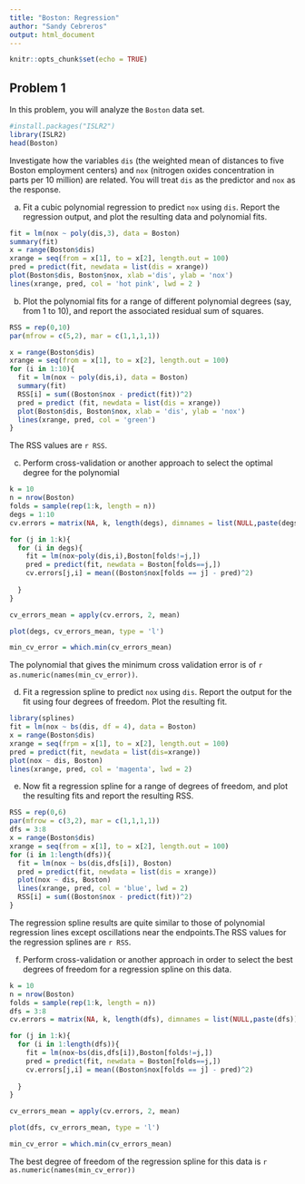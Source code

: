 ```yaml
---
title: "Boston: Regression"
author: "Sandy Cebreros"
output: html_document
---
```


```r
knitr::opts_chunk$set(echo = TRUE)
```


## Problem 1
In this problem, you will analyze the `Boston` data set. 

```r
#install.packages("ISLR2")
library(ISLR2)
head(Boston)
```

Investigate how the variables `dis` (the weighted mean of distances to five Boston employment centers) and `nox` (nitrogen oxides concentration in parts per 10 million) are related. You will treat `dis` as the predictor and `nox` as the response. 

(a) Fit a cubic polynomial regression to predict `nox` using `dis`. Report the regression output, and plot the resulting data and polynomial fits.

```r
fit = lm(nox ~ poly(dis,3), data = Boston)
summary(fit)
x = range(Boston$dis)
xrange = seq(from = x[1], to = x[2], length.out = 100)
pred = predict(fit, newdata = list(dis = xrange))
plot(Boston$dis, Boston$nox, xlab ='dis', ylab = 'nox')
lines(xrange, pred, col = 'hot pink', lwd = 2 )
```

(b) Plot the polynomial fits for a range of different polynomial degrees (say, from 1 to 10), and report the associated residual sum of squares.

```r
RSS = rep(0,10)
par(mfrow = c(5,2), mar = c(1,1,1,1))

x = range(Boston$dis)
xrange = seq(from = x[1], to = x[2], length.out = 100)
for (i in 1:10){
  fit = lm(nox ~ poly(dis,i), data = Boston)
  summary(fit)
  RSS[i] = sum((Boston$nox - predict(fit))^2)
  pred = predict (fit, newdata = list(dis = xrange))
  plot(Boston$dis, Boston$nox, xlab = 'dis', ylab = 'nox')
  lines(xrange, pred, col = 'green')
}

```

The RSS values are `r RSS`.

(c) Perform cross-validation or another approach to select the optimal degree for the polynomial

```r
k = 10
n = nrow(Boston)
folds = sample(rep(1:k, length = n))
degs = 1:10
cv.errors = matrix(NA, k, length(degs), dimnames = list(NULL,paste(degs)))

for (j in 1:k){
  for (i in degs){
    fit = lm(nox~poly(dis,i),Boston[folds!=j,])
    pred = predict(fit, newdata = Boston[folds==j,])
    cv.errors[j,i] = mean((Boston$nox[folds == j] - pred)^2)
    
  }
}

cv_errors_mean = apply(cv.errors, 2, mean)

plot(degs, cv_errors_mean, type = 'l')

min_cv_error = which.min(cv_errors_mean)

```

The polynomial that gives the minimum cross validation error is of `r as.numeric(names(min_cv_error))`.

(d) Fit a regression spline to predict `nox` using `dis`. Report the output for the fit using four degrees of freedom. Plot the resulting fit.

```r
library(splines)
fit = lm(nox ~ bs(dis, df = 4), data = Boston)
x = range(Boston$dis)
xrange = seq(frpm = x[1], to = x[2], length.out = 100)
pred = predict(fit, newdata = list(dis=xrange))
plot(nox ~ dis, Boston)
lines(xrange, pred, col = 'magenta', lwd = 2)

```

(e) Now fit a regression spline for a range of degrees of freedom, and plot the resulting fits and report the resulting RSS. 

```r
RSS = rep(0,6)
par(mfrow = c(3,2), mar = c(1,1,1,1))
dfs = 3:8
x = range(Boston$dis)
xrange = seq(from = x[1], to = x[2], length.out = 100)
for (i in 1:length(dfs)){
  fit = lm(nox ~ bs(dis,dfs[i]), Boston)
  pred = predict(fit, newdata = list(dis = xrange))
  plot(nox ~ dis, Boston)
  lines(xrange, pred, col = 'blue', lwd = 2)
  RSS[i] = sum((Boston$nox - predict(fit))^2)
}

```

The regression spline results are quite similar to those of polynomial regression lines except oscillations near the endpoints.The RSS values for the regression splines are `r RSS`.

(f) Perform cross-validation or another approach in order to select the best degrees of freedom for a regression spline on this data.

```r
k = 10
n = nrow(Boston)
folds = sample(rep(1:k, length = n))
dfs = 3:8
cv.errors = matrix(NA, k, length(dfs), dimnames = list(NULL,paste(dfs)))

for (j in 1:k){
  for (i in 1:length(dfs)){
    fit = lm(nox~bs(dis,dfs[i]),Boston[folds!=j,])
    pred = predict(fit, newdata = Boston[folds==j,])
    cv.errors[j,i] = mean((Boston$nox[folds == j] - pred)^2)
    
  }
}

cv_errors_mean = apply(cv.errors, 2, mean)

plot(dfs, cv_errors_mean, type = 'l')

min_cv_error = which.min(cv_errors_mean)

```

The best degree of freedom of the regression spline for this data is `r as.numeric(names(min_cv_error))`


